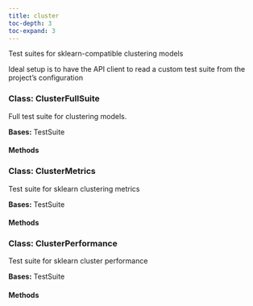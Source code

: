 ```yaml
---
title: cluster
toc-depth: 3
toc-expand: 3
---
```


Test suites for sklearn-compatible clustering models

Ideal setup is to have the API client to read a
custom test suite from the project's configuration








 
### Class: ClusterFullSuite

Full test suite for clustering models.





**Bases:** TestSuite

#### Methods

   
### Class: ClusterMetrics

Test suite for sklearn clustering metrics





**Bases:** TestSuite

#### Methods

   
### Class: ClusterPerformance

Test suite for sklearn cluster performance





**Bases:** TestSuite

#### Methods

   